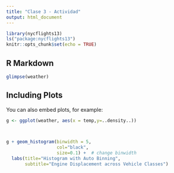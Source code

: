 ```yaml
---
title: "Clase 3 - Actividad"
output: html_document
---
```


```r
library(nycflights13)
ls("package:nycflights13")
knitr::opts_chunk$set(echo = TRUE)
```

## R Markdown



```r
glimpse(weather)
```

## Including Plots

You can also embed plots, for example:


```r
g <- ggplot(weather, aes(x = temp,y=..density..))

 

g + geom_histogram(binwidth = 5, 
                   col="black", 
                   size=0.1) +  # change binwidth
  labs(title="Histogram with Auto Binning", 
       subtitle="Engine Displacement across Vehicle Classes") 
```

